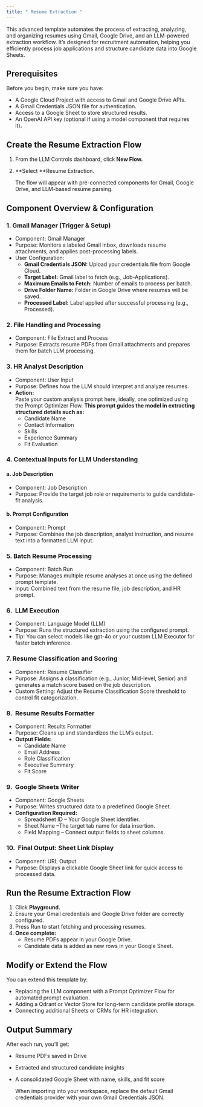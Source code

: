 ```yaml
---
title: " Resume Extraction "
---
```


This advanced template automates the process of extracting, analyzing, and organizing resumes using Gmail, Google Drive, and an LLM-powered extraction workflow. It’s designed for recruitment automation, helping you efficiently process job applications and structure candidate data into Google Sheets.

## **Prerequisites**

Before you begin, make sure you have:

- A Google Cloud Project with access to Gmail and Google Drive APIs.
- A Gmail Credentials JSON file for authentication.
- Access to a Google Sheet to store structured results.
- An OpenAI API key (optional if using a model component that requires it)**.**

## **Create the Resume Extraction Flow**

1. From the LLM Controls dashboard, click **New Flow.**
2. \*\*Select \*\*Resume Extraction.

   The flow will appear with pre-connected components for Gmail, Google Drive, and LLM-based resume parsing.

## **Component Overview & Configuration**

### **1. Gmail Manager (Trigger & Setup)**

- Component: Gmail Manager
- Purpose: Monitors a labeled Gmail inbox, downloads resume attachments, and applies post-processing labels.
- User Configuration:
  - **Gmail Credentials JSON:** Upload your credentials file from Google Cloud.
  - **Target Label:** Gmail label to fetch (e.g., Job-Applications).
  - **Maximum Emails to Fetch:** Number of emails to process per batch.
  - **Drive Folder Name:** Folder in Google Drive where resumes will be saved.
  - **Processed Label:** Label applied after successful processing (e.g., Processed).

### **2. File Handling and Processing**

- Component: File Extract and Process
- Purpose: Extracts resume PDFs from Gmail attachments and prepares them for batch LLM processing.

### **3. HR Analyst Description**

- Component: User Input
- Purpose: Defines how the LLM should interpret and analyze resumes.
- **Action:**\
  Paste your custom analysis prompt here, ideally, one optimized using the Prompt Optimizer Flow. **This prompt guides the model in extracting structured details such as:**
  - Candidate Name
  - Contact Information
  - Skills
  - Experience Summary
  - Fit Evaluation

### **4. Contextual Inputs for LLM Understanding**

#### **a. Job Description**

- Component: Job Description
- Purpose: Provide the target job role or requirements to guide candidate-fit analysis.

#### **b. Prompt Configuration**

- Component: Prompt
- Purpose: Combines the job description, analyst instruction, and resume text into a formatted LLM input.

### **5. Batch Resume Processing**

- Component: Batch Run
- Purpose: Manages multiple resume analyses at once using the defined prompt template.
- Input: Combined text from the resume file, job description, and HR prompt.

### **6.  LLM Execution**

- Component: Language Model (LLM)
- Purpose: Runs the structured extraction using the configured prompt.
- Tip: You can select models like gpt-4o or your custom LLM Executor for faster batch inference.

### **7. Resume Classification and Scoring**

- Component: Resume Classifier
- Purpose: Assigns a classification (e.g., Junior, Mid-level, Senior) and generates a match score based on the job description.
- Custom Setting: Adjust the Resume Classification Score threshold to control fit categorization.

### **8.  Resume Results Formatter**

- Component: Results Formatter
- Purpose: Cleans up and standardizes the LLM’s output.
- **Output Fields:**
  - Candidate Name
  - Email Address
  - Role Classification
  - Executive Summary
  - Fit Score

### **9.  Google Sheets Writer**

- Component: Google Sheets
- Purpose: Writes structured data to a predefined Google Sheet.
- **Configuration Required:**
  - Spreadsheet ID – Your Google Sheet identifier.
  - Sheet Name –The target tab name for data insertion.
  - Field Mapping – Connect output fields to sheet columns.

### **10.  Final Output: Sheet Link Display**

- Component: URL Output
- Purpose: Displays a clickable Google Sheet link for quick access to processed data.

## **Run the Resume Extraction Flow**

1. Click **Playground.**
2. Ensure your Gmail credentials and Google Drive folder are correctly configured.
3. Press Run to start fetching and processing resumes.
4. **Once complete:**
   - Resume PDFs appear in your Google Drive.
   - Candidate data is added as new rows in your Google Sheet.

## **Modify or Extend the Flow**

You can extend this template by:

- Replacing the LLM component with a Prompt Optimizer Flow for automated prompt evaluation.
- Adding a Qdrant or Vector Store for long-term candidate profile storage.
- Connecting additional Sheets or CRMs for HR integration.

## **Output Summary**

After each run, you’ll get:

- Resume PDFs saved in Drive
- Extracted and structured candidate insights
- A consolidated Google Sheet with name, skills, and fit score

  <Note>
    When importing into your workspace, replace the default Gmail credentials provider with your own Gmail Credentials JSON.
  </Note>
